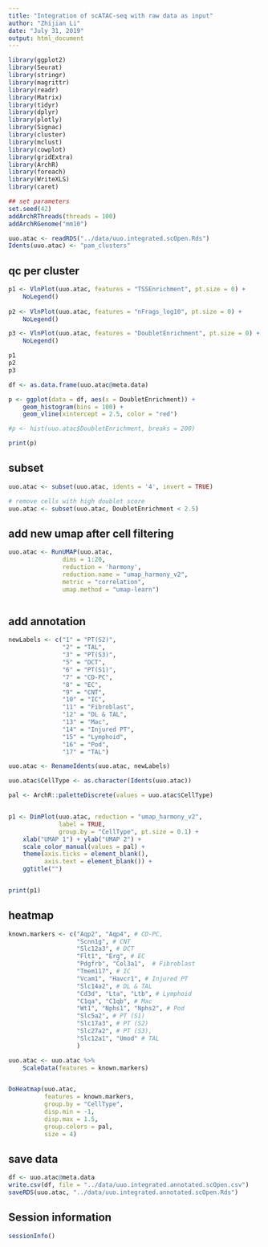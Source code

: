 ```yaml
---
title: "Integration of scATAC-seq with raw data as input"
author: "Zhijian Li"
date: "July 31, 2019"
output: html_document
---
```


```r
library(ggplot2)
library(Seurat)
library(stringr)
library(magrittr)
library(readr)
library(Matrix)
library(tidyr)
library(dplyr)
library(plotly)
library(Signac)
library(cluster)
library(mclust)
library(cowplot)
library(gridExtra)
library(ArchR)
library(foreach)
library(WriteXLS)
library(caret)
```

```r
## set parameters
set.seed(42)
addArchRThreads(threads = 100)
addArchRGenome("mm10")
```


```r
uuo.atac <- readRDS("../data/uuo.integrated.scOpen.Rds")
Idents(uuo.atac) <- "pam_clusters"
```


## qc per cluster
```r
p1 <- VlnPlot(uuo.atac, features = "TSSEnrichment", pt.size = 0) +
    NoLegend()
    
p2 <- VlnPlot(uuo.atac, features = "nFrags_log10", pt.size = 0) +
    NoLegend()

p3 <- VlnPlot(uuo.atac, features = "DoubletEnrichment", pt.size = 0) +
    NoLegend()

p1
p2
p3

df <- as.data.frame(uuo.atac@meta.data)

p <- ggplot(data = df, aes(x = DoubletEnrichment)) +
    geom_histogram(bins = 100) +
    geom_vline(xintercept = 2.5, color = "red")

#p <- hist(uuo.atac$DoubletEnrichment, breaks = 200)

print(p)
```


## subset
```r
uuo.atac <- subset(uuo.atac, idents = '4', invert = TRUE)

# remove cells with high doublet score
uuo.atac <- subset(uuo.atac, DoubletEnrichment < 2.5)
```

## add new umap after cell filtering
```r
uuo.atac <- RunUMAP(uuo.atac, 
               dims = 1:20, 
               reduction = 'harmony',
               reduction.name = "umap_harmony_v2",
               metric = "correlation",
               umap.method = "umap-learn")



```



## add annotation
```r
newLabels <- c("1" = "PT(S2)",
               "2" = "TAL",
               "3" = "PT(S3)",
               "5" = "DCT",
               "6" = "PT(S1)",
               "7" = "CD-PC",
               "8" = "EC",
               "9" = "CNT",
               "10" = "IC",
               "11" = "Fibroblast",
               "12" = "DL & TAL",
               "13" = "Mac",
               "14" = "Injured PT",
               "15" = "Lymphoid",
               "16" = "Pod",
               "17" = "TAL")

uuo.atac <- RenameIdents(uuo.atac, newLabels)

uuo.atac$CellType <- as.character(Idents(uuo.atac))

pal <- ArchR::paletteDiscrete(values = uuo.atac$CellType)


p1 <- DimPlot(uuo.atac, reduction = "umap_harmony_v2",
              label = TRUE,
              group.by = "CellType", pt.size = 0.1) +
    xlab("UMAP 1") + ylab("UMAP 2") +
    scale_color_manual(values = pal) +
    theme(axis.ticks = element_blank(),
          axis.text = element_blank()) +
    ggtitle("")


print(p1)
```


## heatmap
```r
known.markers <- c("Aqp2", "Aqp4", # CD-PC,
                   "Scnn1g", # CNT
                   "Slc12a3", # DCT
                   "Flt1", "Erg", # EC
                   "Pdgfrb", "Col3a1",  # Fibroblast
                   "Tmem117", # IC
                   "Vcam1", "Havcr1", # Injured PT
                   "Slc14a2", # DL & TAL
                   "Cd3d", "Lta", "Ltb", # Lymphoid
                   "C1qa", "C1qb", # Mac
                   "Wt1", "Nphs1", "Nphs2", # Pod
                   "Slc5a2", # PT (S1)
                   "Slc17a3", # PT (S2)
                   "Slc27a2", # PT (S3),
                   "Slc12a1", "Umod" # TAL
                   )

uuo.atac <- uuo.atac %>%
    ScaleData(features = known.markers)


DoHeatmap(uuo.atac, 
          features = known.markers,
          group.by = "CellType",
          disp.min = -1,
          disp.max = 1.5,
          group.colors = pal,
          size = 4)

```

## save data
```r
df <- uuo.atac@meta.data
write.csv(df, file = "../data/uuo.integrated.annotated.scOpen.csv")
saveRDS(uuo.atac, "../data/uuo.integrated.annotated.scOpen.Rds")
```


## Session information
```r
sessionInfo()
```
